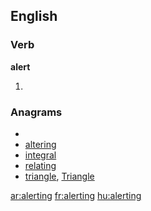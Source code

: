 ==English==
===Verb===
'''alert'''
# {{present participle of|[[alert]]}}

===Anagrams===
* {{alphagram|aegilnrt}}
* [[altering#English|altering]]
* [[integral#English|integral]]
* [[relating#English|relating]]
* [[triangle#English|triangle]], [[Triangle#English|Triangle]]


[[ar:alerting]]
[[fr:alerting]]
[[hu:alerting]]